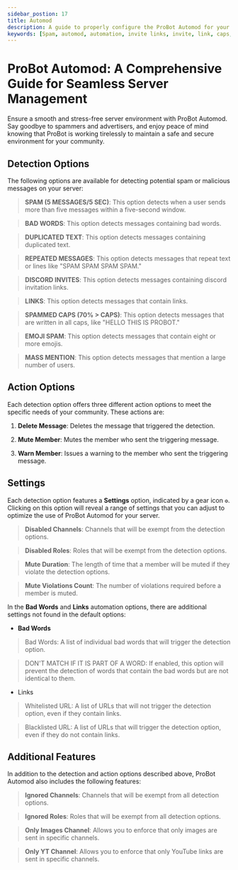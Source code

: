 ```yaml
---
sidebar_postion: 17
title: Automod
description: A guide to properly configure the ProBot Automod for your server
keywords: [Spam, automod, automation, invite links, invite, link, caps, mention, detect] 
---
```



# ProBot Automod: A Comprehensive Guide for Seamless Server Management

Ensure a smooth and stress-free server environment with ProBot Automod. Say goodbye to spammers and advertisers, and enjoy peace of mind knowing that ProBot is working tirelessly to maintain a safe and secure environment for your community.

## Detection Options

The following options are available for detecting potential spam or malicious messages on your server:

> **SPAM (5 MESSAGES/5 SEC)**: This option detects when a user sends more than five messages within a five-second window.

> **BAD WORDS**: This option detects messages containing bad words.

> **DUPLICATED TEXT**: This option detects messages containing duplicated text.

> **REPEATED MESSAGES**: This option detects messages that repeat text or lines like "SPAM SPAM SPAM SPAM."

> **DISCORD INVITES**: This option detects messages containing discord invitation links.

> **LINKS**: This option detects messages that contain links.

> **SPAMMED CAPS (70% > CAPS)**: This option detects messages that are written in all caps, like "HELLO THIS IS PROBOT."

> **EMOJI SPAM**: This option detects messages that contain eight or more emojis.

> **MASS MENTION**: This option detects messages that mention a large number of users.

## Action Options

Each detection option offers three different action options to meet the specific needs of your community. These actions are:

1. **Delete Message**: Deletes the message that triggered the detection.

2. **Mute Member**: Mutes the member who sent the triggering message.

3. **Warn Member**: Issues a warning to the member who sent the triggering message.

## Settings

Each detection option features a **Settings** option, indicated by a gear icon `⚙️`. Clicking on this option will reveal a range of settings that you can adjust to optimize the use of ProBot Automod for your server.

> **Disabled Channels**: Channels that will be exempt from the detection options.

> **Disabled Roles**: Roles that will be exempt from the detection options.

> **Mute Duration**: The length of time that a member will be muted if they violate the detection options.

> **Mute Violations Count**: The number of violations required before a member is muted.

In the **Bad Words** and **Links** automation options, there are additional settings not found in the default options:

- **Bad Words**

> Bad Words: A list of individual bad words that will trigger the detection option.

> DON'T MATCH IF IT IS PART OF A WORD: If enabled, this option will prevent the detection of words that contain the bad words but are not identical to them.

- Links

> Whitelisted URL: A list of URLs that will not trigger the detection option, even if they contain links.

> Blacklisted URL: A list of URLs that will trigger the detection option, even if they do not contain links.

## Additional Features

In addition to the detection and action options described above, ProBot Automod also includes the following features:

> **Ignored Channels**: Channels that will be exempt from all detection options.

> **Ignored Roles**: Roles that will be exempt from all detection options.

> **Only Images Channel**: Allows you to enforce that only images are sent in specific channels.

> **Only YT Channel**: Allows you to enforce that only YouTube links are sent in specific channels.
